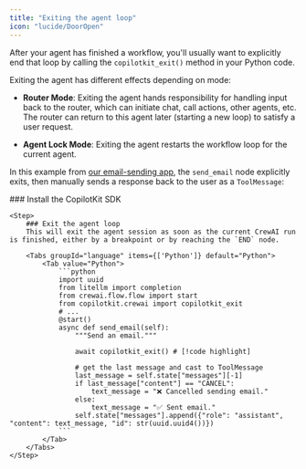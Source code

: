 ```yaml
---
title: "Exiting the agent loop"
icon: "lucide/DoorOpen"
---
```



After your agent has finished a workflow, you'll usually want to explicitly end that loop by calling the `copilotkit_exit()` method in your Python code.

Exiting the agent has different effects depending on mode:

- **Router Mode**: Exiting the agent hands responsibility for handling input back to the router, which can initiate chat, call actions, other agents, etc. The router can return to this agent later (starting a new loop) to satisfy a user request.

- **Agent Lock Mode**: Exiting the agent restarts the workflow loop for the current agent.

In this example from [our email-sending app](https://github.com/copilotkit/copilotkit/tree/main/examples/coagents-qa), the `send_email` node explicitly exits, then manually sends a response back to the user as a `ToolMessage`:

<Steps>
    <Step>
        ### Install the CopilotKit SDK
        <InstallSDKSnippet components={props.components}/>
    </Step>

    <Step>
        ### Exit the agent loop
        This will exit the agent session as soon as the current CrewAI run is finished, either by a breakpoint or by reaching the `END` node.

        <Tabs groupId="language" items={['Python']} default="Python">
            <Tab value="Python">
                ```python
                import uuid
                from litellm import completion
                from crewai.flow.flow import start
                from copilotkit.crewai import copilotkit_exit
                # ...
                @start()
                async def send_email(self):
                    """Send an email."""

                    await copilotkit_exit() # [!code highlight]

                    # get the last message and cast to ToolMessage
                    last_message = self.state["messages"][-1]
                    if last_message["content"] == "CANCEL":
                        text_message = "❌ Cancelled sending email."
                    else:
                        text_message = "✅ Sent email."
                    self.state["messages"].append({"role": "assistant", "content": text_message, "id": str(uuid.uuid4())})
                ```
            </Tab>
        </Tabs>
    </Step>

</Steps>

